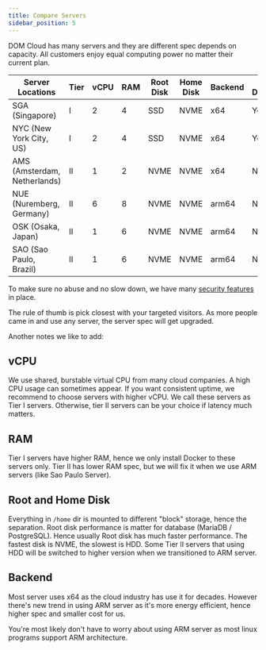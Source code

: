 ```yaml
---
title: Compare Servers
sidebar_position: 5
---
```


DOM Cloud has many servers and they are different spec depends on capacity. All customers enjoy equal computing power no matter their current plan.

| Server Locations             | Tier | vCPU | RAM | Root Disk | Home Disk | Backend | Has Docker |
|------------------------------|------|------|-----|-----------|-----------|---------|------------|
| SGA (Singapore)              | I    | 2    | 4   | SSD       | NVME      | x64     | Yes        |
| NYC (New York City, US)      | I    | 2    | 4   | SSD       | NVME      | x64     | Yes        |
| AMS (Amsterdam, Netherlands) | II   | 1    | 2   | NVME      | NVME      | x64     | No         |
| NUE (Nuremberg, Germany)     | II   | 6    | 8   | NVME      | NVME      | arm64   | No         |
| OSK (Osaka, Japan)           | II   | 1    | 6   | NVME      | NVME      | arm64   | No         |
| SAO (Sao Paulo, Brazil)      | II   | 1    | 6   | NVME      | NVME      | arm64   | No         |

To make sure no abuse and no slow down, we have many [security features](./security.mdx) in place.

The rule of thumb is pick closest with your targeted visitors. As more people came in and use any server, the server spec will get upgraded.

Another notes we like to add:

## vCPU

We use shared, burstable virtual CPU from many cloud companies. A high CPU usage can sometimes appear. If you want consistent uptime, we recommend to choose servers with higher vCPU. We call these servers as Tier I servers. Otherwise, tier II servers can be your choice if latency much matters. 

## RAM

Tier I servers have higher RAM, hence we only install Docker to these servers only. Tier II has lower RAM spec, but we will fix it when we use ARM servers (like Sao Paulo Server).

## Root and Home Disk

Everything in `/home` dir is mounted to different "block" storage, hence the separation. Root disk performance is matter for database (MariaDB / PostgreSQL). Hence usually Root disk has much faster performance. The fastest disk is NVME, the slowest is HDD. Some Tier II servers that using HDD will be switched to higher version when we transitioned to ARM server.

## Backend

Most server uses x64 as the cloud industry has use it for decades. However there's new trend in using ARM server as it's more energy efficient, hence higher spec and smaller cost for us.

You're most likely don't have to worry about using ARM server as most linux programs support ARM architecture.


